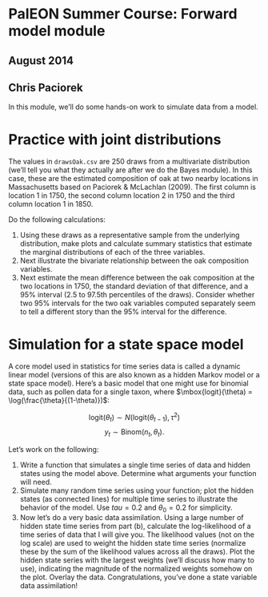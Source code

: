 # PalEON Summer Course: Forward model module
## August 2014
## Chris Paciorek


In this module, we'll do some hands-on work to simulate data from a model. 

# Practice with joint distributions

The values in `drawsOak.csv` are 250 draws from a multivariate distribution (we'll tell you what they actually are after we do the Bayes module). In this case, these are the estimated composition of oak at two nearby locations in Massachusetts based on Paciorek & McLachlan (2009). The first column is location 1 in 1750, the second column location 2 in 1750 and the third column location 1 in 1850. 

Do the following calculations:

  1. Using these draws as a representative sample from the underlying distribution, make plots and calculate summary statistics that estimate the marginal distributions of each of the three variables. 
  2. Next illustrate the bivariate relationship between the oak composition variables. 
  3. Next estimate the mean difference between the oak composition at the two locations in 1750, the standard deviation of that difference, and a 95% interval (2.5 to 97.5th percentiles of the draws). Consider whether two 95% intervals for the two oak variables computed separately seem to tell a different story than the 95% interval for the difference. 

# Simulation for a state space model

A core model used in statistics for time series data is called a dynamic linear model (versions of this are also known as a hidden Markov model or a state space model). Here's a basic model that one might use for binomial data, such as pollen data for a single taxon, where $\mbox{logit}(\theta) = \log(\frac{\theta}{(1-\theta)})$:

$$ 
\mbox{logit}(\theta_t)  \sim  N(\mbox{logit}(\theta_{t-1}), \tau^2)
$$
$$
y_{t}  \sim  \mbox{Binom}(n_{t},\theta_{t}).
$$


Let's work on the following:

  1. Write a function that simulates a single time series of data and hidden states using the model above. Determine what arguments your function will need.
  2. Simulate many random time series using your function; plot the hidden states (as connected lines) for multiple time series to illustrate the behavior of the model. Use $tau=0.2$ and $\theta_0 = 0.2$ for simplicity.
  3. Now let's do a very basic data assimilation. Using a large number of hidden state time series from part (b), calculate the log-likelihood of a time series of data that I will give you. The likelihood values (not on the log scale) are used to weight the hidden state time series (normalize these by the sum of the likelihood values across all the draws). Plot the hidden state series with the largest weights (we'll discuss how many to use), indicating the magnitude of the normalized weights somehow on the plot. Overlay the data. Congratulations, you've done a state variable data assimilation!
